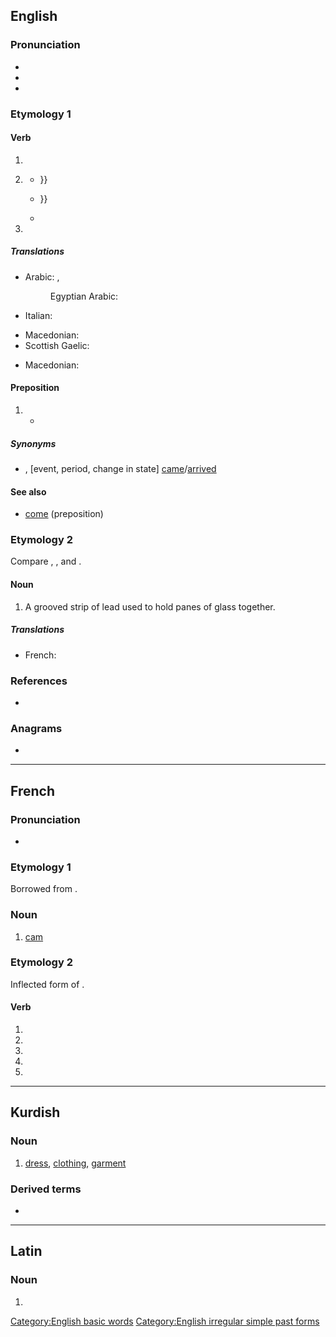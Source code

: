 {{also|camé|cá mè}}
==English==
{{wikipedia|Came (disambiguation)}}

===Pronunciation===
* {{IPA|en|/keɪm/|[kʰeɪ̯m]}}
* {{audio|en|en-us-came.ogg|Audio (US)}}
* {{rhymes|en|eɪm}}

===Etymology 1===

====Verb====
{{head|en|verb form}}

# {{en-simple past of|come}}
# {{lb|en|colloquial|and|nonstandard}} {{past participle of|en|come|nocat=1}}
#* {{quote-book|en|year=1812|publisher= T.C. Hansard|title=The Parliamentary Debates from the Year 1803 to the Present Time|volume=16|page=335|url=https://books.google.co.nz/books?id=NFVFAAAAYAAJ|passage= With that army the British army, in the course of its operations, must have '''came''' in contact; and, if that were likely, (may rather if it was impossible to avoid it.) I will ask, whether, under all the circumstances of Europe{{...}}}}
#* {{quote-book|en|year=2006|author=Kaspar Richter|publisher={{w|The World Bank}}|title=Thailand's Growth Path: From Recovery to Prosperity|page=50|url=https://books.google.co.nz/books?id=22V-PvdnDSoC|passage= Thailand's expansion of access to secondary and tertiary education is unlikely to have '''came''' at the expense of quality. International achievement test{{sic}} show Thai students consistently outperforming not just Indonesia, whose per capita national income is less than half of Thailand's{{...}}}}
#* {{quote-book|en|date=1 April 2011|publisher= Kensington Publishing Corp|author=Angie Daniels |title=Careful of the Company You Keep
|page=53|url=https://books.google.co.nz/books?id=pH3Bcgh3nDYC|passage= I don't know why her ass couldn't have just waited until I had got ready so we could have '''came''' together. It's bad enough I even have to be in this mothafucka.}}
# {{en-simple past of|cum}}

=====Translations=====
{{trans-top|simple past of come}}
* Arabic: {{t|ar|جَاءَ|m}}, {{t+|ar|اَتَى|m}}
*: Egyptian Arabic: {{t|arz|جيه|m|tr=gē|sc=Arab}}
* Italian: {{t+|it|venuto|m}}
{{trans-mid}}
* Macedonian: {{t|mk|дојде}}
* Scottish Gaelic: {{t|gd|thàinig}}
{{trans-bottom}}

{{trans-top|simple past of cum}}
* Macedonian: {{t|mk|сврши}}
{{trans-mid}}
{{trans-bottom}}

====Preposition====
{{en-prep}}

# {{non-gloss definition|Used to indicate that the following event, period, or change in state occurred in the past, after a time of waiting, enduring, or anticipation}}
#* {{quote-book|en|title=If Winter Comes|page=256|books.google.com/books?id=PXURAAAAYAAJ|author=Arthur Stuart-Menteth Hutchinson|year=1921|passage='''Came''' Christmas by which, at the outset, everybody knew it would be over, and it was not over. '''Came''' June, 1915, concerning which, at the outset, he had joined with Mr. Fortune, Twyning and Harold in laughter at his own grotesque idea of the war lasting to the dramatic effect of a culminating battle on the centenary of Waterloo, and the war had lasted, and was still lasting.}}

=====Synonyms=====
* {{sense|following event etc, in the past after waiting}} {{l|en|by}}, {{l|en|when}} [event, period, change in state] [[come|came]]/[[arrive|arrived]]

====See also====
* [[come#Preposition|come]] (preposition)

===Etymology 2===
Compare {{cog|sco|came||comb}}, {{m|sco|caim||comb}}, and {{cog|enm|camet||silver}}.

====Noun====
{{en-noun}}

# A grooved strip of lead used to hold panes of glass together.

=====Translations=====
{{trans-top|A grooved strip of lead}}
* French: {{t+|fr|plomb|m}}
{{trans-mid}}
{{trans-bottom}}

===References===
* {{R:OneLook}}

===Anagrams===
* {{anagrams|en|a=acem|ACME|Acme|ECMA|EMAC|Mace|Mače|acme|eMac|mace}}

[[Category:English basic words]]
[[Category:English irregular simple past forms]]

----

==French==

===Pronunciation===
* {{fr-IPA}}

===Etymology 1===
Borrowed from {{bor|fr|nl|kam||[[cog]] of a wheel; originally, [[comb]]}}.

===Noun===
{{fr-noun|f}}

# [[cam]] {{gloss|part of engine}}

===Etymology 2===
Inflected form of {{m|fr|camer}}.

====Verb====
{{head|fr|verb form}}

# {{inflection of|fr|camer||1|s|pres|indc}}
# {{inflection of|fr|camer||3|s|pres|indc}}
# {{inflection of|fr|camer||1|s|pres|subj}}
# {{inflection of|fr|camer||3|s|pres|subj}}
# {{inflection of|fr|camer||2|s|impr}}

----

==Kurdish==

===Noun===
{{ku-noun}}

# [[dress]], [[clothing]], [[garment]]

===Derived terms===
* {{l|ku|camedank}}

----

==Latin==

===Noun===
{{la-noun-form|cāme}}

# {{inflection of|la|cāmus||voc|s}}